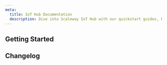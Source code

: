 ```yaml
---
meta:
  title: IoT Hub Documentation
  description: Dive into Scaleway IoT Hub with our quickstart guides, how-tos, tutorials and more.
---
```


<ProductHeader
   productName="IoT Hub"
   productLogo="iotHub"
   description="IoT Hub allows to connect and manage thousands of IoT devices effortlessly using the most popular protocols (MQTT, Sigfox, LoRaWAN, REST, and Websockets)."
   url="/managed-services/iot-hub/concepts/"
   label="IoT Hub Quickstart"
/>

## Getting Started

<Grid>
    <SummaryCard
        title="Quickstart"
        icon="rocket"
        description="Learn how to create, manage and delete a IoT Hub in a few steps."
        label="View Quickstart"
        url="/managed-services/iot-hub/quickstart/"
    />
    <SummaryCard
        title="Concepts"
        icon="information-circle-outline"
        description="Core concepts that give you a better understanding of IoT Hub."
        label="View Concepts"
        url="/managed-services/iot-hub/concepts/"
    />
    <SummaryCard
        title="How-tos"
        icon="help-circle-outline"
        description="Check our guides to creating and managing IoT Hub and their features."
        label="View How-tos"
        url="/managed-services/iot-hub/how-to/"
    />
    <SummaryCard
        title="Additional content"
        icon="book-open-outline"
        description="Guides to help you configuring your IoT Hub and its advanced configuration."
        label="View additional content"
        url="/managed-services/iot-hub/reference-content/"
    />
</Grid>

<ClickableBanner
    productLogo="cli"
    title="IoT Hub API"
    description="Learn how to create and manage your IoT Hub through the API."
    url="https://www.scaleway.com/en/developers/api/iot/"
    label="Go to IoT Hub API"
/>

## Changelog

<ChangelogList
    productName="iot"
    numberOfChanges={3}
/>
